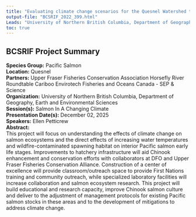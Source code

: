 ```yaml
---
title: "Evaluating climate change scenarios for the Quesnel Watershed to determine flood, fire and temperature risks posed to Upper Fraser salmon stocks."
output-file: "BCSRIF_2022_399.html"
Leads: "University of Northern British Columbia, Department of Geography, Earth and Environmental Sciences"
toc: true
---
```


## BCSRIF Project Summary

**Species Group:** Pacific Salmon  
**Location:** Quesnel  
**Partners:** Upper Fraser Fisheries Conservation Association 
Horsefly River Roundtable
Cariboo Envirotech 
Fisheries and Oceans Canada - SEP & Science  
**Organization:** University of Northern British Columbia, Department of Geography, Earth and Environmental Sciences  
**Session(s):** Salmon In A Changing Climate  
**Presentation Date(s):** December 02, 2025  
**Speakers:** Ellen Petticrew  
**Abstract:**  
This project will focus on understanding the effects of climate change on salmon ecosystems and the direct effects of increasing water temperatures and wildfire-contaminated spawning habitat on interior Pacific salmon early life stages.  Improvements to hatchery infrastructure will aid Chinook enhancement and conservation efforts with collaborators at DFO and Upper Fraser Fisheries Conservation Alliance. Construction of a center of excellence will provide classroom/outreach space to provide First Nations training and community outreach, while specialized laboratory facilities will increase collaboration and salmon ecosystem research.  This project will build educational and research capacity, improve Chinook salmon culture and deliver to the adjustment of management protocols for existing Pacific salmon stocks in these areas and to the development of mitigations to address climate change.   

